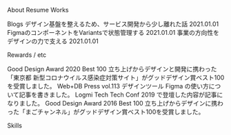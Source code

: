 
<Profile src={ProfileImage} />

<Heading icon="user">About</Heading>
<Heading icon="paper">Resume</Heading>
<Heading icon="book">Works</Heading>

<Heading icon="edit">Blogs</Heading>
<TitleLink href="#">
  デザイン基盤を整えるため、サービス開発から少し離れた話
</TitleLink>
<Date>2021.01.01</Date>
<TitleLink href="#">FigmaのコンポーネントをVariantsで状態管理する</TitleLink>
<Date mb={4}>2021.01.01</Date>
<TitleLink href="#">事業の方向性をデザインの力で支える</TitleLink>
<Date>2021.01.01</Date>

<ReadMoreButton />

<Heading icon="star">Rewards / etc</Heading>

<TitleLink href="https://www.g-mark.org/award/describe/51112">
  Good Design Award 2020 Best 100
</TitleLink>
<Caption mb={4}>
  立ち上げからデザインと開発に携わった「東京都
  新型コロナウイルス感染症対策サイト」がグッドデザイン賞ベスト100を受賞しました。
</Caption>
<TitleLink href="https://gihyo.jp/magazine/wdpress/archive/2019/vol113">
  Web+DB Press vol.113
</TitleLink>
<Caption mb={4}>
  デザインツール Figma の使い方について記事を書きました。
</Caption>
<TitleLink href="https://logmi.jp/tech/articles/321090" youtube>Logmi Tech</TitleLink>
<Caption mb={4}>Tech Conf 2019 で登壇した内容が記事になりました。</Caption>
<TitleLink href="https://www.g-mark.org/award/describe/43755">
  Good Design Award 2016 Best 100
</TitleLink>
<Caption>
  立ち上げからデザインに携わった「まごチャンネル」がグッドデザイン賞ベスト100を受賞しました。
</Caption>

<Heading icon="heart">Skills</Heading>
<Flex m="-12px -12px 60px 0" flexWrap="wrap">
  <Tag name="TypeScript" />
  <Tag name="React" />
  <Tag name="UI Design" />
  <Tag name="Figma" />
  <Tag name="Next.js" />
  <Tag name="Gatsby" />
  <Tag name="Jest" />
  <Tag name="Firebase" />
  <Tag name="a11y" />
  <Tag name="Ruby on Rails" />
  <Tag name="HTML/CSS" />
</Flex>
